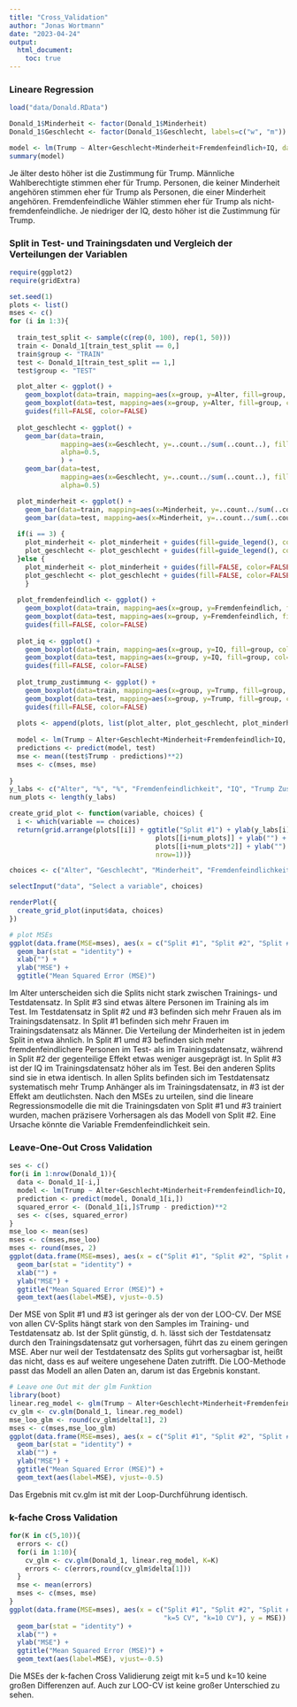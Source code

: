 ```yaml
---
title: "Cross_Validation"
author: "Jonas Wortmann"
date: "2023-04-24"
output: 
  html_document:
    toc: true
---
```


### Lineare Regression

```r
load("data/Donald.RData")

Donald_1$Minderheit <- factor(Donald_1$Minderheit)
Donald_1$Geschlecht <- factor(Donald_1$Geschlecht, labels=c("w", "m"))

model <- lm(Trump ~ Alter+Geschlecht+Minderheit+Fremdenfeindlich+IQ, data=Donald_1)
summary(model)
```

Je älter desto höher ist die Zustimmung für Trump. Männliche Wahlberechtigte stimmen eher für Trump. Personen, die keiner Minderheit angehören stimmen eher für Trump als Personen, die einer Minderheit angehören. Fremdenfeindliche Wähler stimmen eher für Trump als nicht-fremdenfeindliche. Je niedriger der IQ, desto höher ist die Zustimmung für Trump.

### Split in Test- und Trainingsdaten und Vergleich der Verteilungen der Variablen

```r
require(ggplot2)
require(gridExtra)

set.seed(1)
plots <- list()
mses <- c()
for (i in 1:3){
  
  train_test_split <- sample(c(rep(0, 100), rep(1, 50)))
  train <- Donald_1[train_test_split == 0,]
  train$group <- "TRAIN"
  test <- Donald_1[train_test_split == 1,]
  test$group <- "TEST"

  plot_alter <- ggplot() +
    geom_boxplot(data=train, mapping=aes(x=group, y=Alter, fill=group, col=group),  alpha=0.5) +
    geom_boxplot(data=test, mapping=aes(x=group, y=Alter, fill=group, col=group), alpha=0.5) +
    guides(fill=FALSE, color=FALSE)
  
  plot_geschlecht <- ggplot() + 
    geom_bar(data=train, 
             mapping=aes(x=Geschlecht, y=..count../sum(..count..), fill=group, col=group), 
             alpha=0.5,
             ) +
    geom_bar(data=test, 
             mapping=aes(x=Geschlecht, y=..count../sum(..count..), fill=group, col=group), 
             alpha=0.5)

  plot_minderheit <- ggplot() +
    geom_bar(data=train, mapping=aes(x=Minderheit, y=..count../sum(..count..), fill=group, col=group), alpha=0.5) +
    geom_bar(data=test, mapping=aes(x=Minderheit, y=..count../sum(..count..), fill=group, col=group), alpha=0.5)
    
  if(i == 3) {
    plot_minderheit <- plot_minderheit + guides(fill=guide_legend(), color=guide_legend())
    plot_geschlecht <- plot_geschlecht + guides(fill=guide_legend(), color=guide_legend())
  }else {
    plot_minderheit <- plot_minderheit + guides(fill=FALSE, color=FALSE)
    plot_geschlecht <- plot_geschlecht + guides(fill=FALSE, color=FALSE)
    }
  
  plot_fremdenfeindlich <- ggplot() +
    geom_boxplot(data=train, mapping=aes(x=group, y=Fremdenfeindlich, fill=group, col=group), alpha=0.5) +
    geom_boxplot(data=test, mapping=aes(x=group, y=Fremdenfeindlich, fill=group, col=group), alpha=0.5) +
    guides(fill=FALSE, color=FALSE)
  
  plot_iq <- ggplot() +
    geom_boxplot(data=train, mapping=aes(x=group, y=IQ, fill=group, col=group), alpha=0.5) +
    geom_boxplot(data=test, mapping=aes(x=group, y=IQ, fill=group, col=group), alpha=0.5) +
    guides(fill=FALSE, color=FALSE)
  
  plot_trump_zustimmung <- ggplot() +
    geom_boxplot(data=train, mapping=aes(x=group, y=Trump, fill=group, col=group), alpha=0.5) +
    geom_boxplot(data=test, mapping=aes(x=group, y=Trump, fill=group, col=group), alpha=0.5) +
    guides(fill=FALSE, color=FALSE)
   
  plots <- append(plots, list(plot_alter, plot_geschlecht, plot_minderheit, plot_fremdenfeindlich, plot_iq, plot_trump_zustimmung))
  
  model <- lm(Trump ~ Alter+Geschlecht+Minderheit+Fremdenfeindlich+IQ, data=train)
  predictions <- predict(model, test)
  mse <- mean((test$Trump - predictions)**2)
  mses <- c(mses, mse)
  
}
y_labs <- c("Alter", "%", "%", "Fremdenfeindlichkeit", "IQ", "Trump Zustimmung (%)")
num_plots <- length(y_labs)

create_grid_plot <- function(variable, choices) {
  i <- which(variable == choices) 
  return(grid.arrange(plots[[i]] + ggtitle("Split #1") + ylab(y_labs[i]),
                                     plots[[i+num_plots]] + ylab("") + ggtitle("Split #2"),
                                     plots[[i+num_plots*2]] + ylab("") + ggtitle("Split #3"),
                                     nrow=1))}

choices <- c("Alter", "Geschlecht", "Minderheit", "Fremdenfeindlichkeit", "IQ", "Trump_Zustimmung")

```
```r
selectInput("data", "Select a variable", choices)
```

```r
renderPlot({
  create_grid_plot(input$data, choices)
})

```

```r
# plot MSEs
ggplot(data.frame(MSE=mses), aes(x = c("Split #1", "Split #2", "Split #3"), y = MSE)) +
  geom_bar(stat = "identity") +
  xlab("") +
  ylab("MSE") +
  ggtitle("Mean Squared Error (MSE)")
```

Im Alter unterscheiden sich die Splits nicht stark zwischen Trainings- und Testdatensatz. In Split #3 sind etwas ältere Personen im Training als im Test.
Im Testdatensatz in Split #2 und #3 befinden sich mehr Frauen als im Trainingsdatensatz. In Split #1 befinden sich mehr Frauen im Trainingsdatensatz als Männer.
Die Verteilung der Minderheiten ist in jedem Split in etwa ähnlich.
In Split #1 umd #3 befinden sich mehr fremdenfeindlichere Personen im Test- als im Trainingsdatensatz, während in Split #2 der gegenteilige Effekt etwas weniger ausgeprägt ist.
In Split #3 ist der IQ im Trainingsdatensatz höher als im Test. Bei den anderen Splits sind sie in etwa identisch.
In allen Splits befinden sich im Testdatensatz systematisch mehr Trump Anhänger als im Trainingsdatensatz, in #3 ist der Effekt am deutlichsten.
Nach den MSEs zu urteilen, sind die lineare Regressionsmodelle die mit die Trainingsdaten von Split #1 und #3 trainiert wurden, machen präzisere Vorhersagen als das Modell von Split #2. Eine Ursache könnte die Variable Fremdenfeindlichkeit sein.

### Leave-One-Out Cross Validation

```r

ses <- c()
for(i in 1:nrow(Donald_1)){
  data <- Donald_1[-i,]
  model <- lm(Trump ~ Alter+Geschlecht+Minderheit+Fremdenfeindlich+IQ, data=data)
  prediction <- predict(model, Donald_1[i,])
  squared_error <- (Donald_1[i,]$Trump - prediction)**2
  ses <- c(ses, squared_error)
}
mse_loo <- mean(ses)
mses <- c(mses,mse_loo)
mses <- round(mses, 2)
ggplot(data.frame(MSE=mses), aes(x = c("Split #1", "Split #2", "Split #3", "LOO-CV"), y = MSE)) +
  geom_bar(stat = "identity") +
  xlab("") +
  ylab("MSE") +
  ggtitle("Mean Squared Error (MSE)") +
  geom_text(aes(label=MSE), vjust=-0.5)
```

Der MSE von Split #1 und #3 ist geringer als der von der LOO-CV. Der MSE von allen CV-Splits hängt stark von den Samples im Training- und Testdatensatz ab. Ist der Split günstig, d. h. lässt sich der Testdatensatz durch den Trainingsdatensatz gut vorhersagen, führt das zu einem geringen MSE. Aber nur weil der Testdatensatz des Splits gut vorhersagbar ist, heißt das nicht, dass es auf weitere ungesehene Daten zutrifft. Die LOO-Methode passt das Modell an allen Daten an, darum ist das Ergebnis konstant.

```r
# Leave one Out mit der glm Funktion
library(boot)
linear.reg_model <- glm(Trump ~ Alter+Geschlecht+Minderheit+Fremdenfeindlich+IQ, data=Donald_1)
cv_glm <- cv.glm(Donald_1, linear.reg_model)
mse_loo_glm <- round(cv_glm$delta[1], 2)
mses <- c(mses,mse_loo_glm)
ggplot(data.frame(MSE=mses), aes(x = c("Split #1", "Split #2", "Split #3", "LOO-CV", "LOO-CV glm"), y = MSE)) +
  geom_bar(stat = "identity") +
  xlab("") +
  ylab("MSE") +
  ggtitle("Mean Squared Error (MSE)") +
  geom_text(aes(label=MSE), vjust=-0.5)
```

Das Ergebnis mit cv.glm ist mit der Loop-Durchführung identisch.

### k-fache Cross Validation

```r
for(K in c(5,10)){
  errors <- c()
  for(i in 1:10){
    cv_glm <- cv.glm(Donald_1, linear.reg_model, K=K)
    errors <- c(errors,round(cv_glm$delta[1]))
  }
  mse <- mean(errors)
  mses <- c(mses, mse)
}
ggplot(data.frame(MSE=mses), aes(x = c("Split #1", "Split #2", "Split #3", "LOO-CV", "LOO-CV glm",
                                       "k=5 CV", "k=10 CV"), y = MSE)) +
  geom_bar(stat = "identity") +
  xlab("") +
  ylab("MSE") +
  ggtitle("Mean Squared Error (MSE)") +
  geom_text(aes(label=MSE), vjust=-0.5)
```

Die MSEs der k-fachen Cross Validierung zeigt mit k=5 und k=10 keine großen Differenzen auf. Auch zur LOO-CV ist keine großer Unterschied zu sehen.
